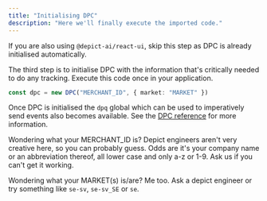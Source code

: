 ```yaml
---
title: "Initialising DPC"
description: "Here we'll finally execute the imported code."
---
```


<Warning>If you are also using `@depict-ai/react-ui`, skip this step as DPC is already initialised automatically.</Warning>

The third step is to initialise DPC with the information that's critically needed to do any tracking. Execute this code once in your application.

```ts
const dpc = new DPC("MERCHANT_ID", { market: "MARKET" })
```

Once DPC is initialised the `dpq` global which can be used to imperatively send events also becomes available. See the [DPC reference](/reference/performance-client) for more information.

<Note>Wondering what your MERCHANT_ID is? Depict engineers aren't very creative here, so you can probably guess. Odds are it's your company name or an abbreviation thereof, all lower case and only a-z or 1-9. Ask us if you can't get it working.</Note>

<Note>Wondering what your MARKET(s) is/are? Me too. Ask a depict engineer or try something like `se-sv`, `se-sv_SE` or `se`.</Note>
